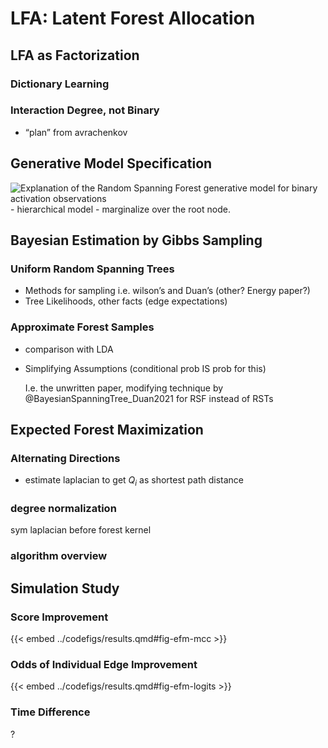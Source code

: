 # LFA: Latent Forest Allocation  

## LFA as Factorization 

### Dictionary Learning

### Interaction Degree, not Binary
- "plan" from avrachenkov


## Generative Model Specification {#sec-lfa-like}

![Explanation of the Random Spanning Forest generative model for binary activation observations](../images/random-spanning-forests.png)
- hierarchical model
- marginalize over the root node. 


## Bayesian Estimation by Gibbs Sampling {#sec-lfa-gibbs} 

### Uniform Random Spanning Trees
- Methods for sampling i.e. wilson's and Duan's (other? Energy paper?)
- Tree Likelihoods, other facts (edge expectations)

### Approximate Forest Samples
- comparison with LDA
- Simplifying Assumptions (conditional prob IS prob for this)

  I.e. the unwritten paper, modifying technique by @BayesianSpanningTree_Duan2021 for RSF instead of RSTs

## Expected Forest Maximization {#sec-lfa-efm}

### Alternating Directions
- estimate laplacian to get $Q_i$ as shortest path distance

### degree normalization
sym laplacian before forest kernel

### algorithm overview

## Simulation Study

### Score Improvement
{{< embed ../codefigs/results.qmd#fig-efm-mcc  >}}

### Odds of Individual Edge Improvement 
{{< embed ../codefigs/results.qmd#fig-efm-logits  >}}

### Time Difference
?
